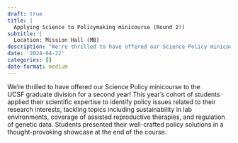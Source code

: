 ```yaml
---
draft: true 
title: |
  Applying Science to Policymaking minicourse (Round 2!)
subtitle: |
  Location: Mission Hall (MB)
description: "We're thrilled to have offered our Science Policy minicourse to the UCSF graduate division for a second year! This year's cohort of students applied their scientific expertise to identify policy issues related to their research interests, tackling topics including sustainability in lab environments, coverage of assisted reproductive therapies, and regulation of genetic data."
date: '2024-04-22'
categories: []
date-format: medium 
---
```



We're thrilled to have offered our Science Policy minicourse to the UCSF graduate division for a second year! This year's cohort of students applied their scientific expertise to identify policy issues related to their research interests, tackling topics including sustainability in lab environments, coverage of assisted reproductive therapies, and regulation of genetic data. Students presented their well-crafted policy solutions in a thought-provoking showcase at the end of the course.



